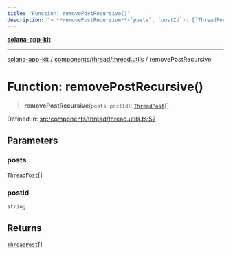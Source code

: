 ```yaml
---
title: "Function: removePostRecursive()"
description: "> **removePostRecursive**(`posts`, `postId`): [`ThreadPost`](../../thread.types/interfaces/ThreadPost.md)[]"
---
```


[**solana-app-kit**](../../../../README.mdx)

***

[solana-app-kit](../../../../README.mdx) / [components/thread/thread.utils](../README.mdx) / removePostRecursive

# Function: removePostRecursive()

> **removePostRecursive**(`posts`, `postId`): [`ThreadPost`](../../thread.types/interfaces/ThreadPost.mdx)[]

Defined in: [src/components/thread/thread.utils.ts:57](https://github.com/SendArcade/solana-social-starter/blob/b27156124ee1831d644b1af765e8d55a2885cd4f/src/components/thread/thread.utils.ts#L57)

## Parameters

### posts

[`ThreadPost`](../../thread.types/interfaces/ThreadPost.mdx)[]

### postId

`string`

## Returns

[`ThreadPost`](../../thread.types/interfaces/ThreadPost.mdx)[]
